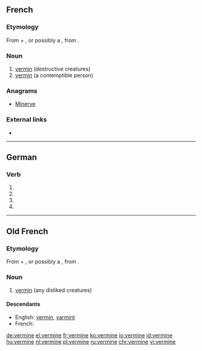 ==French==

===Etymology===
From {{etyl|fro|fr}} {{m|fro|verm}} + {{m|fr|-ine}}, or possibly a {{etyl|VL.|fr}} {{m|la|*verminum}}, from {{etyl|la|fr}} {{m|la|vermis||worm}}.

===Noun===
{{fr-noun|f|-}}

# [[vermin]] (destructive creatures)
# [[vermin]] (a contemptible person)

===Anagrams===
* [[Minerve#French|Minerve]]

===External links===
* {{R:TLFi}}

----

==German==

===Verb===
{{head|de|verb form}}

# {{de-verb form of|verminen|1|s|g}}
# {{de-verb form of|verminen|1|s|k1}}
# {{de-verb form of|verminen|3|s|k1}}
# {{de-verb form of|verminen|i|s}}

----

==Old French==

===Etymology===
From {{m|fro|verm}} + {{m|fro|-ine}}, or possibly a {{etyl|VL.|fro}} {{m|la|*verminum}}, from {{etyl|la|fro}} {{m|la|vermis||worm}}.

===Noun===
{{fro-noun|f}}

# [[vermin]] (any disliked creatures)

====Descendants====
* English: [[vermin]], [[varmint]]
* French: {{l|fr|vermine}}

[[de:vermine]]
[[el:vermine]]
[[fr:vermine]]
[[ko:vermine]]
[[io:vermine]]
[[id:vermine]]
[[hu:vermine]]
[[nl:vermine]]
[[pl:vermine]]
[[ru:vermine]]
[[chr:vermine]]
[[vi:vermine]]